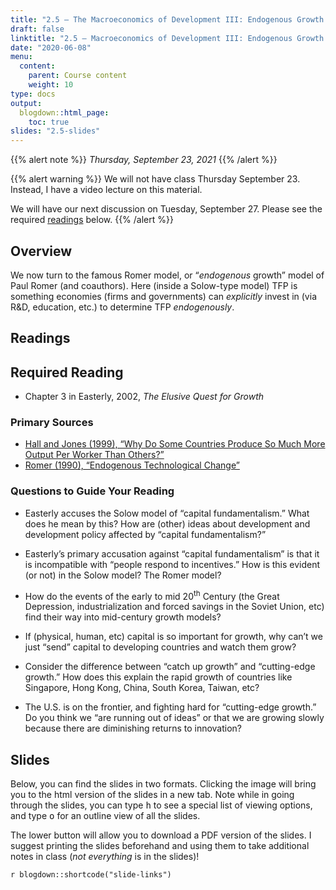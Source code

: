 ```yaml
---
title: "2.5 — The Macroeconomics of Development III: Endogenous Growth Theory — Class Content"
draft: false
linktitle: "2.5 — Macroeconomics of Development III: Endogenous Growth Theory"
date: "2020-06-08"
menu:
  content:
    parent: Course content
    weight: 10
type: docs
output:
  blogdown::html_page:
    toc: true
slides: "2.5-slides"
---
```


{{% alert note %}}
*Thursday, September 23, 2021*
{{% /alert %}}

{{% alert warning %}}
We will not have class Thursday September 23. Instead, I have a video lecture on this material. 

We will have our next discussion on Tuesday, September 27. Please see the required [readings](/content/2.5-content) below.
{{% /alert %}}

## <i class="fas fa-info-circle fa-lg"></i> Overview

We now turn to the famous Romer model, or "*endogenous* growth" model of Paul Romer (and coauthors). Here (inside a Solow-type model) TFP is something economies (firms and governments) can *explicitly* invest in (via R&D, education, etc.) to determine TFP *endogenously*.

## <i class="fas fa-book-reader fa-lg"></i> Readings

## Required Reading

- <i class="fas fa-book"></i> Chapter 3 in Easterly, 2002, *The Elusive Quest for Growth*

### Primary Sources

- [<i class="fas fa-file-pdf"></i> Hall and Jones (1999), "Why Do Some Countries Produce So Much More Output Per Worker Than Others?"](/readings/Hall-Jones-1999.pdf)
- [<i class="fas fa-file-pdf"></i> Romer (1990), "Endogenous Technological Change"](/readings/Romer-1990.pdf)

### Questions to Guide Your Reading

- Easterly accuses the Solow model of "capital fundamentalism." What does he mean by this? How are (other) ideas about development and development policy affected by "capital fundamentalism?"

- Easterly's primary accusation against "capital fundamentalism" is that it is incompatible with "people respond to incentives." How is this evident (or not) in the Solow model? The Romer model?

- How do the events of the early to mid 20<sup>th</sup> Century (the Great Depression, industrialization and forced savings in the Soviet Union, etc) find their way into mid-century growth models?

- If (physical, human, etc) capital is so important for growth, why can't we just "send" capital to developing countries and watch them grow?

- Consider the difference between "catch up growth" and "cutting-edge growth." How does this explain the rapid growth of countries like Singapore, Hong Kong, China, South Korea, Taiwan, etc?

- The U.S. is on the frontier, and fighting hard for "cutting-edge growth." Do you think we "are running out of ideas" or that we are growing slowly because there are diminishing returns to innovation? 

## <i class="fas fa-chalkboard-teacher"></i> Slides

Below, you can find the slides in two formats. Clicking the image will bring you to the html version of the slides in a new tab. Note while in going through the slides, you can type <kbd>h</kbd> to see a special list of viewing options, and type <kbd>o</kbd> for an outline view of all the slides.

The lower button will allow you to download a PDF version of the slides. I suggest printing the slides beforehand and using them to take additional notes in class (*not everything* is in the slides)!

`r blogdown::shortcode("slide-links")`